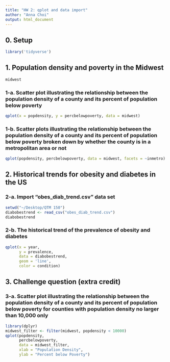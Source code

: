 ```yaml
---
title: "HW 2: qplot and data import"
author: "Anna Choi"
output: html_document
---
```


## 0. Setup
```r
library('tidyverse')
```

## 1. Population density and poverty in the Midwest
```r
midwest
```

### 1-a. Scatter plot illustrating the relationship between the population density of a county and its percent of population below poverty

```r
qplot(x = popdensity, y = percbelowpoverty, data = midwest)
```

### 1-b. Scatter plots illustrating the relationship between the population density of a county and its percent of population below poverty broken down by whether the county is in a metropolitan area or not

```r
qplot(popdensity, percbelowpoverty, data = midwest, facets = ~inmetro)
```

## 2. Historical trends for obesity and diabetes in the US

### 2-a. Import "obes_diab_trend.csv" data set

```r
setwd("~/Desktop/QTM 150")
diabobestrend <- read_csv("obes_diab_trend.csv")
diabobestrend
```

### 2-b. The historical trend of the prevalence of obesity and diabetes

```r
qplot(x = year,
      y = prevalence,
      data = diabobestrend,
      geom = 'line',
      color = condition)
```

## 3. Challenge question (extra credit)

### 3-a. Scatter plot illustrating the relationship between the population density of a county and its percent of population below poverty for counties with population density no larger than 10,000 only

```r
library(dplyr)
midwest_filter <- filter(midwest, popdensity < 10000)
qplot(popdensity,
      percbelowpoverty,
      data = midwest_filter,
      xlab = "Population Density",
      ylab = "Percent below Poverty")
```
